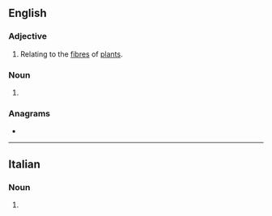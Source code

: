 ==English==

===Adjective===
{{en-adj|-}}

# Relating to the [[fibre]]s of [[plant]]s.

===Noun===
{{en-noun|?}}

# {{dated form of|en|fibrin}}

{{Webster 1913}}

===Anagrams===
* {{anagrams|en|a=befiinr|bin fire|in brief}}

----

==Italian==

===Noun===
{{head|it|noun form|g=f}}

# {{plural of|it|fibrina}}